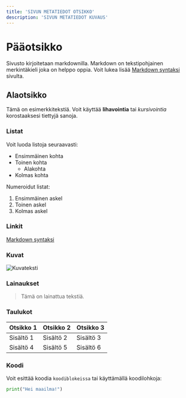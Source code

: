 ```yaml
---
title: 'SIVUN METATIEDOT OTSIKKO'
description: 'SIVUN METATIEDOT KUVAUS'
---
```


# Pääotsikko

Sivusto kirjoitetaan markdownilla. Markdown on tekstipohjainen merkintäkieli joka on helppo oppia. Voit lukea lisää [Markdown syntaksi](https://www.markdownguide.org/cheat-sheet/) sivulta.

## Alaotsikko

Tämä on esimerkkitekstiä. Voit käyttää **lihavointia** tai *kursivointia* korostaaksesi tiettyjä sanoja.

### Listat

Voit luoda listoja seuraavasti:

- Ensimmäinen kohta
- Toinen kohta
  - Alakohta
- Kolmas kohta

Numeroidut listat:

1. Ensimmäinen askel
2. Toinen askel
3. Kolmas askel

### Linkit

[Markdown syntaksi](https://www.markdownguide.org/cheat-sheet/)

### Kuvat

![Kuvateksti](/favicon.svg)

### Lainaukset

> Tämä on lainattua tekstiä.

### Taulukot

| Otsikko 1 | Otsikko 2 | Otsikko 3 |
|-----------|-----------|-----------|
| Sisältö 1 | Sisältö 2 | Sisältö 3 |
| Sisältö 4 | Sisältö 5 | Sisältö 6 |


### Koodi

Voit esittää koodia `koodiblokeissa` tai käyttämällä koodilohkoja:

```python
print("Hei maailma!")
